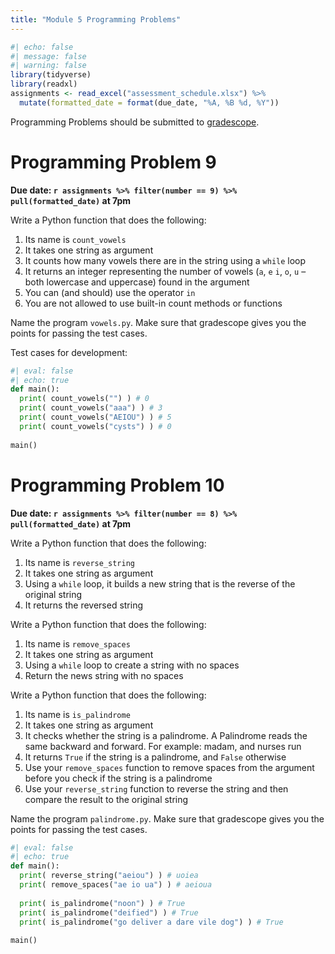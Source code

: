```yaml
---
title: "Module 5 Programming Problems"
---
```



```r
#| echo: false
#| message: false
#| warning: false
library(tidyverse)
library(readxl)
assignments <- read_excel("assessment_schedule.xlsx") %>% 
  mutate(formatted_date = format(due_date, "%A, %B %d, %Y"))
```


Programming Problems should be submitted to [gradescope](https://www.gradescope.com/courses/568720).

# Programming Problem 9

**Due date: `r assignments %>% filter(number == 9) %>% pull(formatted_date)`  at 7pm**

Write a Python function that does the following:

1.  Its name is `count_vowels`
2.  It takes one string as argument
3.  It counts how many vowels there are in the string using a `while` loop
4.  It returns an integer representing the number of vowels (`a`, `e` `i`, `o`, `u` -- both lowercase and uppercase) found in the argument
5.  You can (and should) use the operator `in`
6.  You are not allowed to use built-in count methods or functions

Name the program `vowels.py`. Make sure that gradescope gives you the points for passing the test cases.

Test cases for development:

```python
#| eval: false
#| echo: true
def main():
  print( count_vowels("") ) # 0
  print( count_vowels("aaa") ) # 3
  print( count_vowels("AEIOU") ) # 5
  print( count_vowels("cysts") ) # 0
  
main()
```


# Programming Problem 10

**Due date: `r assignments %>% filter(number == 8) %>% pull(formatted_date)` at 7pm**

Write a Python function that does the following:

1.  Its name is `reverse_string`
2.  It takes one string as argument
3.  Using a `while` loop, it builds a new string that is the reverse of the original string
4.  It returns the reversed string

Write a Python function that does the following:

1.  Its name is `remove_spaces`
2.  It takes one string as argument
3.  Using a `while` loop to create a string with no spaces
4.  Return the news string with no spaces

Write a Python function that does the following:

1.  Its name is `is_palindrome`
2.  It takes one string as argument
3.  It checks whether the string is a palindrome. A Palindrome reads the same backward and forward. For example: madam, and nurses run
4.  It returns `True` if the string is a palindrome, and `False` otherwise
5.  Use your `remove_spaces` function to remove spaces from the argument before you check if the string is a palindrome
6.  Use your `reverse_string` function to reverse the string and then compare the result to the original string

Name the program `palindrome.py`. Make sure that gradescope gives you the points for passing the test cases.

```python
#| eval: false
#| echo: true
def main():
  print( reverse_string("aeiou") ) # uoiea
  print( remove_spaces("ae io ua") ) # aeioua
  
  print( is_palindrome("noon") ) # True
  print( is_palindrome("deified") ) # True
  print( is_palindrome("go deliver a dare vile dog") ) # True
  
main()
```